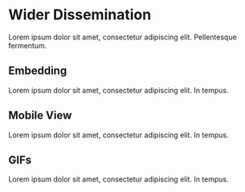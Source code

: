 # Wider Dissemination {#wider-dissemination}

Lorem ipsum dolor sit amet, consectetur adipiscing elit. Pellentesque fermentum.

## Embedding

Lorem ipsum dolor sit amet, consectetur adipiscing elit. In tempus.

## Mobile View

Lorem ipsum dolor sit amet, consectetur adipiscing elit. In tempus.

## GIFs

Lorem ipsum dolor sit amet, consectetur adipiscing elit. In tempus.